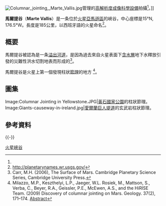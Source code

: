 {{MarsGeo
|name=Marte Vallis
|image=[[File:Marte_Vallis_based_on_day_THEMIS.png|250px]]
|caption=
|location=
|latitude=15
|N_or_S=N
|longitude=176.5
|E_or_W=W
|type=
|dimensions=
|discoverer=
|naming=
}}

[[File:Columnar_jointing,_Marte_Vallis.jpg|thumb]]管理的[[高解析度成像科學設備|高解析度成像科學設備]]拍攝<ref name=ASU/>。]]

'''馬爾提谷'''（'''Marte Vallis'''）是一条位於[[火星|火星]][[亞馬遜區|亞馬遜區]]的峽谷，中心座標是15°N, 176.5°W。長度是185公里，以西班牙語的火星命名<ref>http://planetarynames.wr.usgs.gov/</ref>。

==概要== 
馬爾提谷被認為是一条[[溢出河道|溢出河道]]，是因為過去來自火星表面下[[含水層|含水層]]地下水釋放引發的災難性洪水切割地表而形成的<ref>Carr, M.H. (2006), The Surface of Mars. Cambridge Planetary Science Series, Cambridge University Press.</ref>。

馬爾提谷是火星上第一個發現柱狀[[節理|節理]]的地方 <ref name=ASU>Milazzo, M.P., Keszthelyi, L.P., Jaeger, W.L. Rosiek, M., Mattson, S., Verba, C., Beyer, R.A., Geissler, P.E., McEwen, A.S., and the HiRISE Team. (2009) Discovery of columnar jointing on Mars. Geology. 37(2), 171–174. [http://geology.gsapubs.org/cgi/content/abstract/37/2/171 Abstract]</ref>。

==圖集==
<gallery>
Image:Columnar Jointing in Yellowstone.JPG|[[黃石國家公園|黃石國家公園]]的柱狀節理。
Image:Giants-causeway-in-ireland.jpg|[[愛爾蘭|愛爾蘭]][[巨人堤道|巨人堤道]]的玄武岩柱狀節理。
</gallery>

== 參考資料 ==
{{commonscat|Marte Vallis}}
{{reflist}}

{{-}}
{{Mars-stub}}

[[Category:火星峽谷|]]